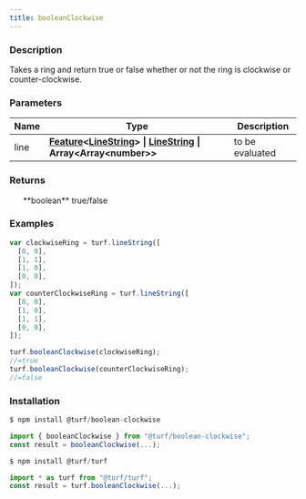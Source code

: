 ```yaml
---
title: booleanClockwise
---
```



### Description

Takes a ring and return true or false whether or not the ring is clockwise or counter-clockwise.

### Parameters

| Name | Type                                                                                                                                                                                                                          | Description     |
| ---- | ----------------------------------------------------------------------------------------------------------------------------------------------------------------------------------------------------------------------------- | --------------- |
| line | **[Feature](https://tools.ietf.org/html/rfc7946#section-3.2)\<[LineString](https://tools.ietf.org/html/rfc7946#section-3.1.4)> \| [LineString](https://tools.ietf.org/html/rfc7946#section-3.1.4) \| Array\<Array\<number>>** | to be evaluated |

### Returns

<ul>
  **boolean** true/false

</ul>

### Examples

```javascript
var clockwiseRing = turf.lineString([
  [0, 0],
  [1, 1],
  [1, 0],
  [0, 0],
]);
var counterClockwiseRing = turf.lineString([
  [0, 0],
  [1, 0],
  [1, 1],
  [0, 0],
]);

turf.booleanClockwise(clockwiseRing);
//=true
turf.booleanClockwise(counterClockwiseRing);
//=false
```

### Installation

```javascript
$ npm install @turf/boolean-clockwise

import { booleanClockwise } from "@turf/boolean-clockwise";
const result = booleanClockwise(...);
```

```javascript
$ npm install @turf/turf

import * as turf from "@turf/turf";
const result = turf.booleanClockwise(...);
```
